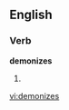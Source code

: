 
==English==

===Verb===
'''demonizes'''

# {{third-person singular of|[[demonize]]}}

[[vi:demonizes]]